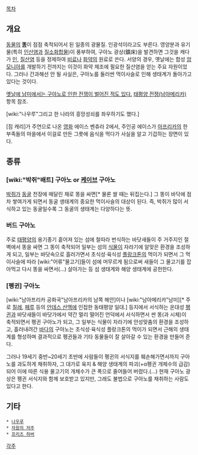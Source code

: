 [[목차]]
== 개요 ==
[[동물]]의 '''[[똥]]'''이 점점 축적되어서 된 일종의 광물질. 인광석이라고도 부른다. 영양분과 유기물(특히 [[인산]]염과 [[질소]]화합물)이 풍부하여, 구아노 광상(鑛床)을 발견하면 그것을 캐다가 [[인]], [[질산]]염 등을 정제하여 [[비료]]나 [[화약]]의 원료로 쓴다. 서양의 경우, 옛날에는 합성 [[암모니아]]를 개발하기 전까지는 이것이 화약 제조에 필요한 질산염을 얻는 주요 자원이었다.
그러나 간과해선 안 될 사실은, 구아노를 둘러싼 먹이사슬로 인해 생태계가 돌아가고 있다는 것이다.

[http://ecotown.tistory.com/169 옛날에 남미에서는 구아노로 인한 전쟁이 벌어진 적도 있다.] [[태평양 전쟁(남아메리카)]] 항목 참조.

[wiki:"나우루"그리고 한 나라의 흥망성쇠를 좌우하기도 했다.]

[짐 캐리]가 주연으로 나온 [[영화]] 에이스 벤츄라 2에서, 주인공 에이스가 [[아프리카]]의 한 부족들의 마을에서 이걸로 만든 그릇에 음식을 먹다가 사실을 알고 기겁하는 장면이 있다.
== 종류 ==
=== [wiki:"박쥐"배트] 구아노 or [[동굴|케이브]] 구아노 ===
[[박쥐]]가 [[동굴]] 천장에 매달린 채로 똥을 싸면[* 물론 쌀 때는 뒤집는다.] 그 똥이 바닥에 점차 쌓여가게 되면서 동굴 생태계의 중요한 먹이사슬의 대상이 된다. 즉, 박쥐가 많이 서식하고 있는 동굴일수록 그 동굴의 생태계는 다양하다는 뜻.
=== 버드 구아노 ===
주로 [[태평양]]의 옹기종기 흩어져 있는 섬에 철따라 번식하는 바닷새들이 주 거주지인 절벽에서 똥을 싸면 그 똥이 축적되어 일부는 섬의 [[식물]]이 자라기에 알맞은 환경을 조성하게 되고, 일부는 바닷속으로 흘러가면서 초식성·육식성 [[플랑크톤]]의 먹이가 되면서 그 먹이사슬에 따라 [wiki:"어류"물고기]들이 섬에 머무르게 됨으로써 새들이 그 물고기를 잡아먹고 다시 똥을 싸면서(…) 살아가는 등 섬 생태계와 해양 생태계에 공헌한다.
=== [펭귄] 구아노 ===
[wiki:"남아프리카 공화국"남아프리카의 남쪽 해안]이나 [wiki:"남아메리카"남미][* 주로 [[칠레]], [[페루]] 등의 [[안데스 산맥]]에 인접한 동태평양 일대.] 등지에서 서식하는 온대성 [[펭귄]]과 바닷새들이 바닷가에서 약간 멀리 떨어진 언덕에서 서식하면서 싼 똥(과 시체)이 축적되면서 펭귄 구아노가 되고, 그 일부는 식물이 자라기에 안성맞춤의 환경을 조성하고, 흘러내려간 [[바다]]의 구아노는 초식성·육식성 플랑크톤의 먹이가 되면서 근해의 생태계를 형성하며 결과적으로 펭귄들과 기타 동물들이 잘 살아갈 수 있는 환경을 만들어 준다.

그러나 19세기 중반~20세기 초반에 사람들이 펭귄의 서식지를 훼손해가면서까지 구아노를 과도하게 채취하자, 그 대가로 육지 & 해양 생태계의 파괴(+α펭귄 개체수의 급감)되어 이에 따른 식용 물고기의 개체수가 큰 폭으로 줄어들어 버렸다.(…)
현재 구아노 광상은 펭귄 서식지와 함께 보호받고 있지만, 그래도 불법으로 구아노를 채취하는 사람도 있다고 한다.
== 기타 ==
 * [[나우루]]
 * [[자원의 저주]]
 * [[프리츠 하버]]
[[각주]]
